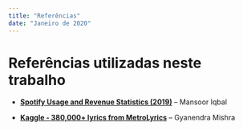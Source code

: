 ```yaml
---
title: "Referências"
date: "Janeiro de 2020"
---
```


# Referências utilizadas neste trabalho

- [**Spotify Usage and Revenue Statistics (2019)**](https://www.businessofapps.com/data/spotify-statistics/) -- Mansoor Iqbal

- [**Kaggle - 380,000+ lyrics from MetroLyrics**](https://www.kaggle.com/gyani95/380000-lyrics-from-metrolyrics) -- Gyanendra Mishra